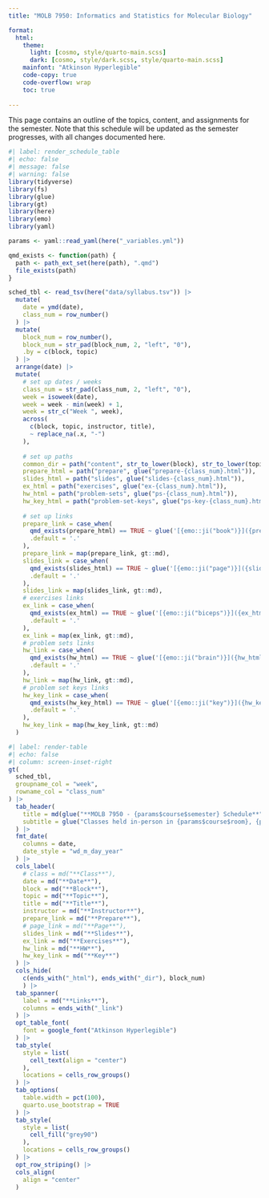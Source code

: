 ```yaml
---
title: "MOLB 7950: Informatics and Statistics for Molecular Biology"

format:
  html:
    theme:
      light: [cosmo, style/quarto-main.scss]
      dark: [cosmo, style/dark.scss, style/quarto-main.scss]
    mainfont: "Atkinson Hyperlegible"
    code-copy: true
    code-overflow: wrap
    toc: true
    
---
```


This page contains an outline of the topics, content, and assignments for the semester. Note that this schedule will be updated as the semester progresses, with all changes documented here.

```r
#| label: render_schedule_table
#| echo: false
#| message: false
#| warning: false
library(tidyverse)
library(fs)
library(glue)
library(gt)
library(here)
library(emo)
library(yaml)

params <- yaml::read_yaml(here("_variables.yml"))

qmd_exists <- function(path) {
  path <- path_ext_set(here(path), ".qmd")
  file_exists(path)
}

sched_tbl <- read_tsv(here("data/syllabus.tsv")) |>
  mutate(
    date = ymd(date),
    class_num = row_number()
  ) |>
  mutate(
    block_num = row_number(),
    block_num = str_pad(block_num, 2, "left", "0"),
    .by = c(block, topic)
  ) |>
  arrange(date) |>
  mutate(
    # set up dates / weeks
    class_num = str_pad(class_num, 2, "left", "0"),
    week = isoweek(date),
    week = week - min(week) + 1,
    week = str_c("Week ", week),
    across(
      c(block, topic, instructor, title),
      ~ replace_na(.x, "-")
    ),
    
    # set up paths
    common_dir = path("content", str_to_lower(block), str_to_lower(topic)),
    prepare_html = path("prepare", glue("prepare-{class_num}.html")),
    slides_html = path("slides", glue("slides-{class_num}.html")),
    ex_html = path("exercises", glue("ex-{class_num}.html")),
    hw_html = path("problem-sets", glue("ps-{class_num}.html")),
    hw_key_html = path("problem-set-keys", glue("ps-key-{class_num}.html")),
    
    # set up links
    prepare_link = case_when(
      qmd_exists(prepare_html) == TRUE ~ glue('[{emo::ji("book")}]({prepare_html})'),
      .default = '.'
    ),
    prepare_link = map(prepare_link, gt::md),
    slides_link = case_when(
      qmd_exists(slides_html) == TRUE ~ glue('[{emo::ji("page")}]({slides_html})'),
      .default = '.'
    ),
    slides_link = map(slides_link, gt::md),
    # exercises links
    ex_link = case_when(
      qmd_exists(ex_html) == TRUE ~ glue('[{emo::ji("biceps")}]({ex_html})'),
      .default = '.'
    ),
    ex_link = map(ex_link, gt::md),
    # problem sets links
    hw_link = case_when(
      qmd_exists(hw_html) == TRUE ~ glue('[{emo::ji("brain")}]({hw_html})'),
      .default = '.'
    ),
    hw_link = map(hw_link, gt::md),
    # problem set keys links
    hw_key_link = case_when(
      qmd_exists(hw_key_html) == TRUE ~ glue('[{emo::ji("key")}]({hw_key_html})'),
      .default = '.'
    ),
    hw_key_link = map(hw_key_link, gt::md)
  )
```

```r
#| label: render-table
#| echo: false
#| column: screen-inset-right
gt(
  sched_tbl,
  groupname_col = "week",
  rowname_col = "class_num"
) |>
  tab_header(
    title = md(glue("**MOLB 7950 - {params$course$semester} Schedule**")),
    subtitle = glue("Classes held in-person in {params$course$room}, {params$course$time}")
  ) |>
  fmt_date(
    columns = date,
    date_style = "wd_m_day_year"
  ) |>
  cols_label(
    # class = md("**Class**"),
    date = md("**Date**"),
    block = md("**Block**"),
    topic = md("**Topic**"),
    title = md("**Title**"),
    instructor = md("**Instructor**"),
    prepare_link = md("**Prepare**"),
    # page_link = md("**Page**"),
    slides_link = md("**Slides**"),
    ex_link = md("**Exercises**"),
    hw_link = md("**HW**"),
    hw_key_link = md("**Key**")
  ) |>
  cols_hide(
    c(ends_with("_html"), ends_with("_dir"), block_num)
    ) |>
  tab_spanner(
    label = md("**Links**"),
    columns = ends_with("_link")
  ) |>
  opt_table_font(
    font = google_font("Atkinson Hyperlegible")
  ) |>
  tab_style(
    style = list(
      cell_text(align = "center")
    ),
    locations = cells_row_groups()
  ) |>
  tab_options(
    table.width = pct(100),
    quarto.use_bootstrap = TRUE
  ) |>
  tab_style(
    style = list(
      cell_fill("grey90")
    ),
    locations = cells_row_groups()
  ) |>
  opt_row_striping() |>
  cols_align(
    align = "center"
  ) 
```
